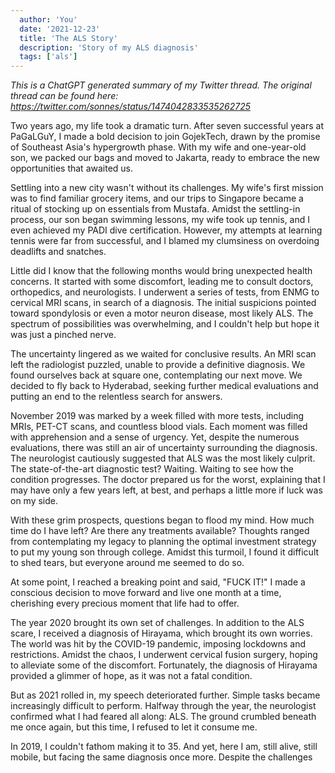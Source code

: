 ```yaml
---
  author: 'You'
  date: '2021-12-23'
  title: 'The ALS Story'
  description: 'Story of my ALS diagnosis'
  tags: ['als']
---
```


_This is a ChatGPT generated summary of my Twitter thread. The original thread can be found here: https://twitter.com/sonnes/status/1474042833535262725_

Two years ago, my life took a dramatic turn. After seven successful years at PaGaLGuY, I made a bold decision to join GojekTech, drawn by the promise of Southeast Asia's hypergrowth phase. With my wife and one-year-old son, we packed our bags and moved to Jakarta, ready to embrace the new opportunities that awaited us.

Settling into a new city wasn't without its challenges. My wife's first mission was to find familiar grocery items, and our trips to Singapore became a ritual of stocking up on essentials from Mustafa. Amidst the settling-in process, our son began swimming lessons, my wife took up tennis, and I even achieved my PADI dive certification. However, my attempts at learning tennis were far from successful, and I blamed my clumsiness on overdoing deadlifts and snatches.

Little did I know that the following months would bring unexpected health concerns. It started with some discomfort, leading me to consult doctors, orthopedics, and neurologists. I underwent a series of tests, from ENMG to cervical MRI scans, in search of a diagnosis. The initial suspicions pointed toward spondylosis or even a motor neuron disease, most likely ALS. The spectrum of possibilities was overwhelming, and I couldn't help but hope it was just a pinched nerve.

The uncertainty lingered as we waited for conclusive results. An MRI scan left the radiologist puzzled, unable to provide a definitive diagnosis. We found ourselves back at square one, contemplating our next move. We decided to fly back to Hyderabad, seeking further medical evaluations and putting an end to the relentless search for answers.

November 2019 was marked by a week filled with more tests, including MRIs, PET-CT scans, and countless blood vials. Each moment was filled with apprehension and a sense of urgency. Yet, despite the numerous evaluations, there was still an air of uncertainty surrounding the diagnosis. The neurologist cautiously suggested that ALS was the most likely culprit. The state-of-the-art diagnostic test? Waiting. Waiting to see how the condition progresses. The doctor prepared us for the worst, explaining that I may have only a few years left, at best, and perhaps a little more if luck was on my side.

With these grim prospects, questions began to flood my mind. How much time do I have left? Are there any treatments available? Thoughts ranged from contemplating my legacy to planning the optimal investment strategy to put my young son through college. Amidst this turmoil, I found it difficult to shed tears, but everyone around me seemed to do so.

At some point, I reached a breaking point and said, "FUCK IT!" I made a conscious decision to move forward and live one month at a time, cherishing every precious moment that life had to offer.

The year 2020 brought its own set of challenges. In addition to the ALS scare, I received a diagnosis of Hirayama, which brought its own worries. The world was hit by the COVID-19 pandemic, imposing lockdowns and restrictions. Amidst the chaos, I underwent cervical fusion surgery, hoping to alleviate some of the discomfort. Fortunately, the diagnosis of Hirayama provided a glimmer of hope, as it was not a fatal condition.

But as 2021 rolled in, my speech deteriorated further. Simple tasks became increasingly difficult to perform. Halfway through the year, the neurologist confirmed what I had feared all along: ALS. The ground crumbled beneath me once again, but this time, I refused to let it consume me.

In 2019, I couldn't fathom making it to 35. And yet, here I am, still alive, still mobile, but facing the same diagnosis once more. Despite the challenges
